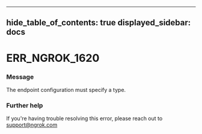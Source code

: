 

---
hide_table_of_contents: true
displayed_sidebar: docs
---


# ERR_NGROK_1620

### Message
The endpoint configuration must specify a type.

<ErrorDetails error="err_ngrok_1620" />



### Further help
If you're having trouble resolving this error, please reach out to [support@ngrok.com](mailto:support@ngrok.com?subject=Help%20with%20ERR_NGROK_1620)

